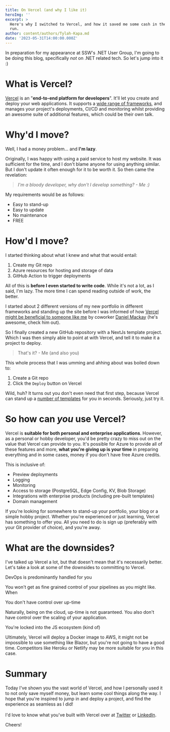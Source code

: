 ```yaml
---
title: On Vercel (and why I like it)
heroImg: ''
excerpt: >
  Here's why I switched to Vercel, and how it saved me some cash in the long
  run.
author: content/authors/Tylah-Kapa.md
date: '2023-05-31T14:00:00.000Z'
---
```


In preparation for my appearance at SSW's .NET User Group, I'm going to be doing this blog, specifically *not* on .NET related tech. So let's jump into it :)

# What is Vercel?

[Vercel](https://vercel.com/) is an "**end-to-end platform for developers**". It'll let you create and deploy your web applications. It supports a [wide range of frameworks](https://vercel.com/docs/frameworks), and manages your project's deployments, CI/CD and monitoring whilst providing an awesome suite of additional features, which could be their own talk.

# Why'd I move?

Well, I had a money problem... and **I'm lazy**.

Originally, I was happy with using a paid service to host my website. It was sufficient for the time, and I don't blame anyone for using anything similar. But I don't update it often enough for it to be worth it. So then came the revelation:

> *I'm a bloody developer, why don't I develop something? - Me :)*

My requirements would be as follows:

* Easy to stand-up
* Easy to update
* No maintenance
* FREE

# How'd I move?

I started thinking about what I knew and what that would entail:

1. Create my Git repo
2. Azure resources for hosting and storage of data
3. GitHub Action to trigger deployments

All of this is **before I even started to write code**. While it's not a lot, as I said, I'm lazy. The more time I can spend reading outside of work, the better.

I started about 2 different versions of my new portfolio in different frameworks and standing up the site before I was informed of how [Vercel might be beneficial to someone like me](https://www.dandoescode.com/blog/migrating-from-gatsby-to-nextjs) by coworker [Daniel Mackay](https://ssw.com.au/people/daniel-mackay) (he's awesome, check him out).

So I finally created a new GitHub repository with a NextJs template project. Which I was then simply able to point at with Vercel, and tell it to make it a project to deploy.

> That's it? - Me (and also you) 

This whole process that I was umming and ahhing about was boiled down to:

1. Create a Git repo
2. Click the `Deploy` button on Vercel

Wild, huh? It turns out you don't even need that first step, because Vercel can stand up a [number of templates](https://vercel.com/templates) for you in seconds. Seriously, just try it.

# So how can *you* use Vercel?

Vercel is **suitable for both personal and enterprise applications**. However, as a personal or hobby developer, you'd be pretty crazy to miss out on the value that Vercel can provide to you. It's possible for Azure to provide all of these features and more, **what you're giving up is your time** in preparing everything and in some cases, money if you don't have free Azure credits.

This is inclusive of:

* Preview deployments
* Logging
* Monitoring
* Access to storage (PostgreSQL, Edge Config, KV, Blob Storage)
* Integrations with enterprise products (including pre-built templates)
* Domain management

If you're looking for somewhere to stand-up your portfolio, your blog or a simple hobby project. Whether you're experienced or just learning, Vercel has something to offer you. All you need to do is sign up (preferably with your Git provider of choice), and you're away.

# What are the downsides?

I've talked up Vercel a lot, but that doesn't mean that it's necessarily better. Let's take a look at some of the downsides to committing to Vercel.

DevOps is predominantly handled for you

You won't get as fine grained control of your pipelines as you might like. When

You don't have control over up-time

Naturally, being on the cloud, up-time is not guaranteed. You also don't have control over the scaling of your application.

You're locked into the JS ecosystem (kind of)

Ultimately, Vercel will deploy a Docker image to AWS, it might not be impossible to use something like Blazor, but you're not going to have a good time. Competitors like Heroku or Netlify may be more suitable for you in this case.

# Summary

Today I've shown you the vast world of Vercel, and how I personally used it to not only save myself money, but learn some cool things along the way. I hope that you're inspired to jump in and deploy a project, and find the experience as seamless as I did!\
\
I'd love to know what you've built with Vercel over at [Twitter](https://twitter.com/JadeKapa) or [LinkedIn](https://www.linkedin.com/in/tylah-kapa/).

Cheers!
